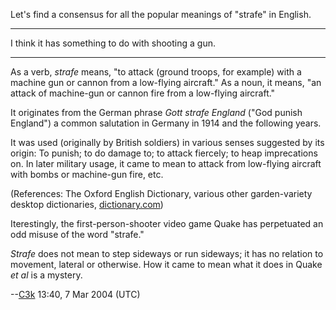 Let's find a consensus for all the popular meanings of "strafe" in English.

-----

I think it has something to do with shooting a gun.

-----

As a verb, ''strafe'' means, "to attack (ground troops, for example) with a machine gun or cannon from a low-flying aircraft." As a noun, it means, "an attack of machine-gun or cannon fire from a low-flying aircraft."

It originates from the German phrase ''Gott strafe England'' ("God punish England") a common salutation in Germany in 1914 and the following years.

It was used (originally by British soldiers) in various senses suggested by its origin: To punish; to do damage to; to attack fiercely; to heap imprecations on. In later military usage, it came to mean to attack from low-flying aircraft with bombs or machine-gun fire, etc. 

(References: The Oxford English Dictionary, various other garden-variety desktop dictionaries, [http://www.dictionary.com dictionary.com])

Iterestingly, the first-person-shooter video game Quake has perpetuated an odd misuse of the word "strafe."

''Strafe'' does not mean to step sideways or run sideways; it has no relation to movement, lateral or otherwise. How it came to mean what it does in Quake ''et al'' is a mystery.

--[[User:C3k|C3k]] 13:40, 7 Mar 2004 (UTC)